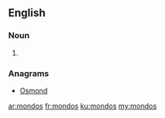==English==

===Noun===
{{head|en|plural}}

# {{plural of|mondo|lang=en|nocat=1}}

===Anagrams===
* [[Osmond#English|Osmond]]

[[ar:mondos]]
[[fr:mondos]]
[[ku:mondos]]
[[my:mondos]]